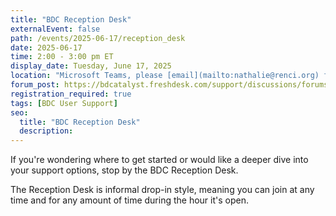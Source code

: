 ```yaml
---
title: "BDC Reception Desk"
externalEvent: false
path: /events/2025-06-17/reception_desk
date: 2025-06-17
time: 2:00 - 3:00 pm ET
display_date: Tuesday, June 17, 2025
location: "Microsoft Teams, please [email](mailto:nathalie@renci.org) for the link"
forum_post: https://bdcatalyst.freshdesk.com/support/discussions/forums/60000252439
registration_required: true
tags: [BDC User Support]
seo:
  title: "BDC Reception Desk"
  description:
---
```

If you're wondering where to get started or would like a deeper dive into your support options, stop by the BDC Reception Desk.

The Reception Desk is informal drop-in style, meaning you can join at any time and for any amount of time during the hour it's open.